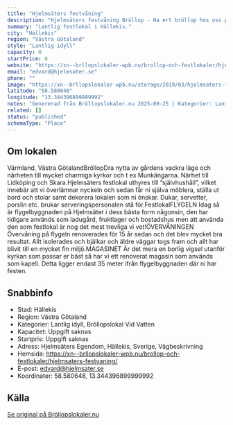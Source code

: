 ```yaml
---
title: "Hjelmsäters festvåning"
description: "Hjelmsäters festvåning Bröllop - Ha ert bröllop hos oss på Hjelmsäters festvåning. Se vår fina Bröllopslokal. Skicka gärna en förfrågan så hjälper vi Er!"
summary: "Lantlig festlokal i Hällekis."
city: "Hällekis"
region: "Västra Götaland"
style: "Lantlig idyll"
capacity: 0
startPrice: 0
website: "https://xn--brllopslokaler-wpb.nu/brollop-och-festlokaler/hjelmsaters-festvaning/"
email: "edvard@hjelmsater.se"
phone: ""
image: "https://xn--brllopslokaler-wpb.nu/storage/2019/03/hjelmsaters-festvaning-brollopslokal-brollop-visningsbild.webp"
latitude: "58.580648"
longitude: "13.344396899999992"
notes: "Genererad från Bröllopslokaler.nu 2025-09-25 | Kategorier: Lantlig idyll, Bröllopslokal Vid Vatten"
related: []
status: "published"
schemaType: "Place"
---
```


## Om lokalen

Värmland, Västra GötalandBröllopDra nytta av gårdens vackra läge och närheten till mycket charmiga kyrkor och t ex Munkängarna. Närhet till Lidköping och Skara.Hjelmsäters festlokal uthyres till ”självhushåll”, vilket innebär att vi överlämnar nyckeln och sedan får ni själva möblera, ställa ut bord och stolar samt dekorera lokalen som ni önskar. Dukar, servetter, porslin etc. brukar serveringspersonalen stå för.FestlokalFLYGELN Idag så är flygelbyggnaden på Hjelmsäter i dess bästa form någonsin, den har tidigare används som ladugård, fruktlager och bostadshus men att använda den som festlokal är nog det mest trevliga vi vet!ÖVERVÅNINGEN Övervåning på flygeln renoverades för 15 år sedan och det blev mycket bra resultat. Allt isolerades och bjälkar och äldre väggar togs fram och allt har blivit till en mycket fin miljö.MAGASINET Är det mera en borlig vigsel utanför kyrkan som passar er bäst så har vi ett renoverat magasin som används som kapell. Detta ligger endast 35 meter ifrån flygelbyggnaden där ni har festen.

## Snabbinfo

- Stad: Hällekis
- Region: Västra Götaland
- Kategorier: Lantlig idyll, Bröllopslokal Vid Vatten
- Kapacitet: Uppgift saknas
- Startpris: Uppgift saknas
- Adress: Hjelmsäters Egendom, Hällekis, Sverige, Vägbeskrivning
- Hemsida: https://xn--brllopslokaler-wpb.nu/brollop-och-festlokaler/hjelmsaters-festvaning/
- E-post: edvard@hjelmsater.se
- Koordinater: 58.580648, 13.344396899999992

## Källa

[Se original på Bröllopslokaler.nu](https://xn--brllopslokaler-wpb.nu/brollop-och-festlokaler/hjelmsaters-festvaning/)

